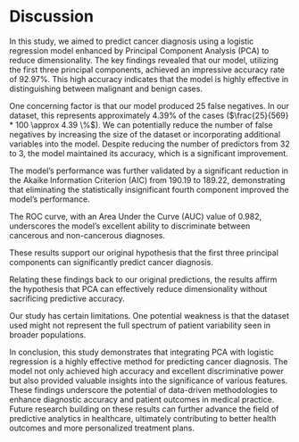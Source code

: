 \clearpage

# Discussion

In this study, we aimed to predict cancer diagnosis using a logistic regression
model enhanced by Principal Component Analysis (PCA) to reduce 
dimensionality. The key findings revealed that our model, utilizing the 
first three principal components, achieved an impressive accuracy rate of 
92.97%. This high accuracy indicates that the model is highly effective in 
distinguishing between malignant and benign cases. 

One concerning factor is that our model produced 25 false negatives. In our 
dataset, this represents approximately 4.39% of the 
cases ($\frac{25}{569} * 100 \approx 4.39 \%$). We can potentially reduce 
the number of false negatives by increasing the size of the dataset or 
incorporating additional variables into the model. Despite reducing the 
number of predictors from 32 to 3, the model maintained its accuracy, 
which is a significant improvement.

The model's performance was further validated by a significant reduction 
in the Akaike Information Criterion (AIC) from 190.19 to 189.22, 
demonstrating that 
eliminating the statistically insignificant fourth component improved 
the model's performance.

The ROC curve, with an Area Under the Curve (AUC) value of 0.982, underscores
the model's excellent ability to discriminate between cancerous and
non-cancerous diagnoses.

These results support our original hypothesis that the first three principal
components can significantly predict cancer diagnosis.

Relating these findings back to our original predictions, the results 
affirm the hypothesis that PCA can effectively reduce dimensionality without 
sacrificing predictive accuracy.

Our study has certain limitations. One potential weakness is that the dataset 
used might not represent the full spectrum of patient variability
seen in broader populations. 

In conclusion, this study demonstrates that integrating PCA with logistic 
regression is a highly effective method for predicting cancer diagnosis. The 
model not only achieved high accuracy and excellent discriminative power but
also provided valuable insights into the significance of various features. 
These findings underscore the potential of data-driven methodologies to 
enhance diagnostic accuracy and patient outcomes in medical practice. Future
research building on these results can further advance the field of predictive
analytics in healthcare, ultimately contributing to better health outcomes
and more personalized treatment plans.
